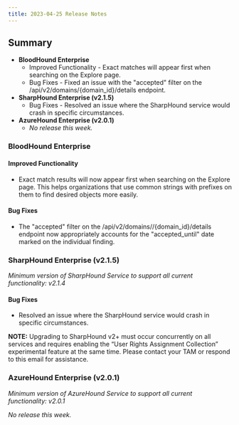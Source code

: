 ```yaml
---
title: 2023-04-25 Release Notes
---
```


## Summary

* **BloodHound Enterprise**
    * Improved Functionality - Exact matches will appear first when searching on the Explore page.
    * Bug Fixes - Fixed an issue with the "accepted" filter on the /api/v2/domains/{domain_id}/details endpoint.
* **SharpHound Enterprise (v2.1.5)**
    * Bug Fixes - Resolved an issue where the SharpHound service would crash in specific circumstances.
* **AzureHound Enterprise (v2.0.1)**
    * _No release this week._

### BloodHound Enterprise

#### Improved Functionality

* Exact match results will now appear first when searching on the Explore page. This helps organizations that use common strings with prefixes on them to find desired objects more easily.

#### Bug Fixes

* The "accepted" filter on the /api/v2/domains//\{domain\_id}/details endpoint now appropriately accounts for the "accepted\_until" date marked on the individual finding.

### SharpHound Enterprise (v2.1.5)

_Minimum version of SharpHound Service to support all current functionality: v2.1.4_

#### Bug Fixes

* Resolved an issue where the SharpHound service would crash in specific circumstances.

**NOTE:** Upgrading to SharpHound v2+ must occur concurrently on all services and requires enabling the “User Rights Assignment Collection” experimental feature at the same time. Please contact your TAM or respond to this email for assistance.

### AzureHound Enterprise (v2.0.1)

_Minimum version of AzureHound Service to support all current functionality: v2.0.1_

_No release this week._
